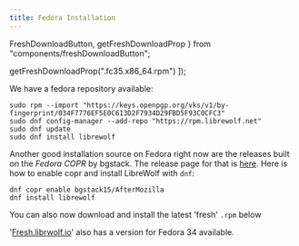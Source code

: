 ```yaml
---
title: Fedora Installation
---
```


  FreshDownloadButton,
  getFreshDownloadProp
} from "components/freshDownloadButton";

  getFreshDownloadProp(".fc35.x86_64.rpm")
]);

<InstallationHeader />

We have a fedora repository available:

```
sudo rpm --import "https://keys.openpgp.org/vks/v1/by-fingerprint/034F7776EF5E0C613D2F7934D29FBD5F93C0CFC3"
sudo dnf config-manager --add-repo "https://rpm.librewolf.net"
sudo dnf update
sudo dnf install librewolf
```

Another good installation source on Fedora right now are the releases built on
the _Fedora COPR_ by bgstack. The release page for that is
[here](https://copr.fedorainfracloud.org/coprs/bgstack15/AfterMozilla/). Here is
how to enable copr and install LibreWolf with `dnf`:

```
dnf copr enable bgstack15/AfterMozilla
dnf install librewolf
```

You can also now download and install the latest 'fresh' `.rpm` below

<FreshDownloadButton endsWith=".fc35.x86_64.rpm" />

'[Fresh.librwolf.io](https://fresh.librewolf.io/)' also has a version for Fedora
34 available.
